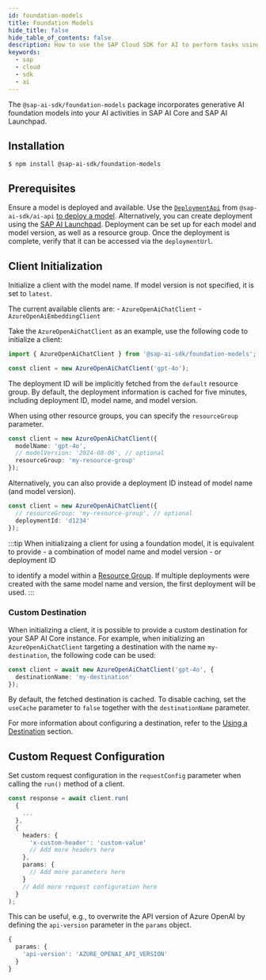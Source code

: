```yaml
---
id: foundation-models
title: Foundation Models
hide_title: false
hide_table_of_contents: false
description: How to use the SAP Cloud SDK for AI to perform tasks using foundation models deployed on SAP AI Core.
keywords:
  - sap
  - cloud
  - sdk
  - ai
---
```


The `@sap-ai-sdk/foundation-models` package incorporates generative AI foundation models into your AI activities in SAP AI Core and SAP AI Launchpad.

## Installation

```
$ npm install @sap-ai-sdk/foundation-models
```

## Prerequisites

Ensure a model is deployed and available.
Use the [`DeploymentApi`](ai-api#create-a-deployment) from `@sap-ai-sdk/ai-api` [to deploy a model](https://help.sap.com/docs/sap-ai-core/sap-ai-core-service-guide/create-deployment-for-generative-ai-model-in-sap-ai-core).
Alternatively, you can create deployment using the [SAP AI Launchpad](https://help.sap.com/docs/sap-ai-core/generative-ai-hub/activate-generative-ai-hub-for-sap-ai-launchpad?locale=en-US&q=launchpad).
Deployment can be set up for each model and model version, as well as a resource group.
Once the deployment is complete, verify that it can be accessed via the `deploymentUrl`.

## Client Initialization

Initialize a client with the model name. 
If model version is not specified, it is set to `latest`.

The current available clients are:
    - `AzureOpenAiChatClient`
    - `AzureOpenAiEmbeddingClient`

Take the `AzureOpenAiChatClient` as an example, use the following code to initialize a client:

```ts
import { AzureOpenAiChatClient } from '@sap-ai-sdk/foundation-models';

const client = new AzureOpenAiChatClient('gpt-4o');
```

The deployment ID will be implicitly fetched from the `default` resource group.
By default, the deployment information is cached for five minutes, including deployment ID, model name, and model version.

When using other resource groups, you can specify the `resourceGroup` parameter.

```ts
const client = new AzureOpenAiChatClient({
  modelName: 'gpt-4o',
  // modelVersion: '2024-08-06', // optional
  resourceGroup: 'my-resource-group'
});
```

Alternatively, you can also provide a deployment ID instead of model name (and model version).

```ts
const client = new AzureOpenAiChatClient({
  // resourceGroup: 'my-resource-group', // optional
  deploymentId: 'd1234'
});
```

:::tip
When initializaing a client for using a foundation model, it is equivalent to provide
    - a combination of model name and model version
    - or deployment ID

to identify a model within a [Resource Group](https://help.sap.com/docs/sap-ai-core/sap-ai-core-service-guide/resource-groups?q=resource+group).
If multiple deployments were created with the same model name and version, the first deployment will be used.
:::

### Custom Destination

When initializing a client, it is possible to provide a custom destination for your SAP AI Core instance.
For example, when initializing an `AzureOpenAiChatClient` targeting a destination with the name `my-destination`, the following code can be used:

```ts
const client = await new AzureOpenAiChatClient('gpt-4o', {
  destinationName: 'my-destination'
});
```

By default, the fetched destination is cached.
To disable caching, set the `useCache` parameter to `false` together with the `destinationName` parameter.

For more information about configuring a destination, refer to the [Using a Destination](connecting-to-ai-core#using-a-destination) section.

## Custom Request Configuration

Set custom request configuration in the `requestConfig` parameter when calling the `run()` method of a client.

```ts
const response = await client.run(
  {
    ...
  },
  {
    headers: {
      'x-custom-header': 'custom-value'
      // Add more headers here
    },
    params: {
      // Add more parameters here
    }
    // Add more request configuration here
  }
);
```

This can be useful, e.g., to overwrite the API version of Azure OpenAI by defining the `api-version` parameter in the `params` object.

```ts
{ 
  params: { 
    'api-version': 'AZURE_OPENAI_API_VERSION' 
  }
}
```
